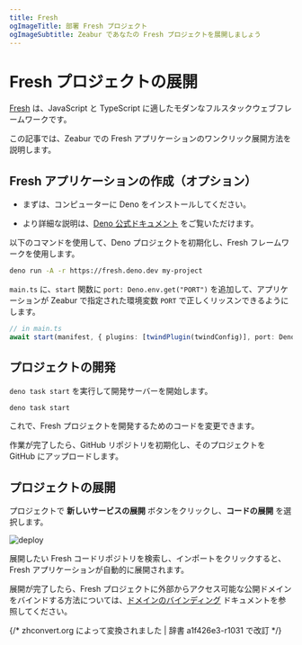 ```yaml
---
title: Fresh
ogImageTitle: 部署 Fresh プロジェクト
ogImageSubtitle: Zeabur であなたの Fresh プロジェクトを展開しましょう
---
```


# Fresh プロジェクトの展開

[Fresh](https://fresh.deno.dev/) は、JavaScript と TypeScript に適したモダンなフルスタックウェブフレームワークです。

この記事では、Zeabur での Fresh アプリケーションのワンクリック展開方法を説明します。

## Fresh アプリケーションの作成（オプション）

- まずは、コンピューターに Deno をインストールしてください。

- より詳細な説明は、[Deno 公式ドキュメント](https://deno.land/manual/getting_started/installation) をご覧いただけます。

以下のコマンドを使用して、Deno プロジェクトを初期化し、Fresh フレームワークを使用します。

```bash
deno run -A -r https://fresh.deno.dev my-project
```

`main.ts` に、`start` 関数に `port: Deno.env.get("PORT")` を追加して、アプリケーションが Zeabur で指定された環境変数 `PORT` で正しくリッスンできるようにします。

```typescript
// in main.ts
await start(manifest, { plugins: [twindPlugin(twindConfig)], port: Deno.env.get("PORT")}, );
```

## プロジェクトの開発

`deno task start` を実行して開発サーバーを開始します。

```bash
deno task start
```

これで、Fresh プロジェクトを開発するためのコードを変更できます。

作業が完了したら、GitHub リポジトリを初期化し、そのプロジェクトを GitHub にアップロードします。

## プロジェクトの展開

プロジェクトで **新しいサービスの展開** ボタンをクリックし、**コードの展開** を選択します。

![deploy](/deploy/common/select-service.en-US.png)

展開したい Fresh コードリポジトリを検索し、インポートをクリックすると、Fresh アプリケーションが自動的に展開されます。

展開が完了したら、Fresh プロジェクトに外部からアクセス可能な公開ドメインをバインドする方法については、[ドメインのバインディング](../../deploy/domain-binding) ドキュメントを参照してください。

{/* zhconvert.org によって変換されました | 辞書 a1f426e3-r1031 で改訂 */}